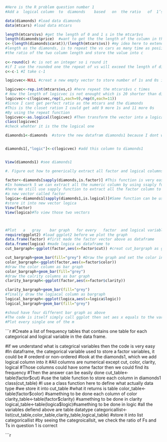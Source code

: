 
```r
#Here is the R problem question number 1
#Add a	logical	column	to	diamonds	based	on	the ratio	of	1’s	and	0’s	in	the mtcars$vs	variable.	The	variable	in	mtcars	is	numeric	meaning	that	you	will	need	to	create	a	logical equivalent,	extend	it	to	the	same	length	as	diamonds	and	add	it	to	diamonds	data	frame.

data(diamonds) #load data diamonds
data(mtcars) #load data mtcars

length(mtcars$vs) #get the length of 0 and 1 s in the mtcar$vs
length(diamonds$price)  #want to get the the length of the column in the diamonds
c<-(length(diamonds$carat))/(length(mtcars$vs)) #my idea here to extend the column as 
#length as the diamonds, is to repeat the vs cars as many time as posiible so here I get
#the ratio of the two column length and store the value into c
 
c<-round(c) #c is not an integer so i round it
#if I use the rounded one the repeat of vs will exceed the length of diamonds
c<-c-1 #I take c-1

logicvec<-NULL #creat a new empty vector to store number of 1s and 0s into it

logicvec<-rep.int(mtcars$vs,c) #here repeat the mtcars$vs c times
# Now the length of logicvec is not enought which is 20 shorter than diamonds
logicvec<-c(logicvec,rep(1,each=9),rep(0,each=11)) 
#Since I cant get perfect ratio as the mtcars and the diamonds
#This is the closet ration I could get add 9 more 1s and 11 more 0s
#By using the repeat function
logicvec<-as.logical(logicvec) #Then transform the vector into a logical one
class(logicvec) 
#check whehter it is the the logical one

diamonds1<-diamonds  #store the new datafram diamonds1 because I dont want to change of the original data


diamonds1[,"logic"]<-c(logicvec) #add this column to diamonds1 


View(diamonds1) #see diamonds1 

```


```r
#. Figure out how to generically extract all factor	and	logical	columns from	any	data	frame	so	the	method	you	develop	can	be	used	on	any	data

factor<-diamonds[sapply(diamonds,is.factor)] #This function is very easy and generic
#In homework 5 we can extract all the numeric column by using ssaply funcion
#here We still use sapply function to extract all the factor column to store it into 
#a new vector called factor
logica<-diamonds1[sapply(diamonds1,is.logical)]#Same function can be used here in the logical vector to
#store it into new vector logica
View(factor)
View(logica)#To view those two vectors




```

```r
#Plot	a	gray	bar	graph	for	every	factor	and	logical variable.
require(ggplot2) #load ggplot2 before we plot the graph
data.frame(factor) #first made the factor vector above as dataframe
data.frame(logica) #made logica as dataframe to
cut_bargraph<-ggplot(factor,aes(x=factor$cut)) #creat cut_bargraph as ggplot

cut_bargraph+geom_bar(fill="grey") #Draw the graph and set the color into grey
color_bargraph<-ggplot(factor,aes(x=factor$color))
#draw the color column as bar graph
color_bargraph+geom_bar(fill="grey")
#draw the calrity columns as bar graph
clarity_bargraph<-ggplot(factor,aes(x=factor$clarity))

clarity_bargraph+geom_bar(fill="grey")
#finally draw the logiacal column as bargraph
logical_bargraph<-ggplot(logica,aes(x=logica$logic))
logical_bargraph+geom_bar(fill="grey")

#shoud have four different bar graph as above
#The code is itself simply call ggplot then set aes x equals to the variables you found
#Plot every single one of the m

```

```r
#Create	a	list of frequency	tables that	contains	one	table	for	each categorical and	logical variable in	the	data	frame.

#if we understand what is categrical variables then the code is very easy
#In dataframe, the categorical variable used to store a factor variables, it could be 
# orederd or non-ordered
#look at the diamonds1, which we add logical column into it
#All columns are numerical except cut, color, clarity, logical
#Those columns could have some factor then we could find its frequency
#Then the answer can be easily done
cut_table<-table(factor$cut) #use the table function to store each column in diamonds1
class(cut_table) #I use a class function here to define what actually data type
#we store it into cut_table
#what it returns is table
color_table<-table(factor$color) #samething to be done each column of color
clarity_table<-table(factor$clarity) #samething to be done in clarity
logical_table<-table(logica$logic)#samething to be done in logic
#all the variables defiend above are table datatype
categoricallist<-list(cut_table,color_table,clarity_table,logical_table) #store it into list
categoricallist
#by seeing the categroicallsit, we check the ratio of Fs and Ts in question 1 is correct



```r
